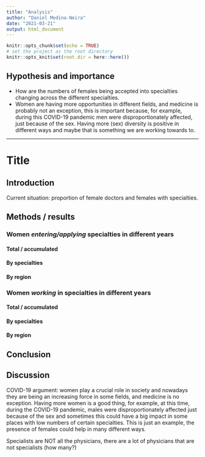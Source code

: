 ```yaml
---
title: "Analysis"
author: "Daniel Medina-Neira"
date: "2021-03-21"
output: html_document
---
```


```r
knitr::opts_chunk$set(echo = TRUE)
# set the project as the root directory
knitr::opts_knit$set(root.dir = here::here())
```

## Hypothesis and importance

- How are the numbers of females being accepted into specialties changing across the different specialties.
- Women are having more opportunities in different fields, and medicine is probably not an exception, this is important because, for example, during this COVID-19 pandemic men were disproportionately affected, just because of the sex. Having more (sex) diversity is positive in different ways and maybe that is something we are working towards to.

------------------------------------------------------------------------

# Title

## Introduction

Current situation: proportion of female doctors and females with specialties.

## Methods / results

### Women *entering/applying* specialties in different years

#### Total / accumulated

#### By specialties

#### By region

### Women *working* in specialties in different years

#### Total / accumulated

#### By specialties

#### By region


## Conclusion

## Discussion

COVID-19 argument: women play a crucial role in society and nowadays they are being an increasing force in some fields, and medicine is no exception. Having more women is a good thing, for example, at this time, during the COVID-19 pandemic, males were disproportionately affected just because of the sex and sometimes this could have a big impact in some places with low numbers of certain specialties. This is just an example, the presence of females could help in many different ways.

Specialists are NOT all the physicians, there are a lot of physicians that are not specialists (how many?)





